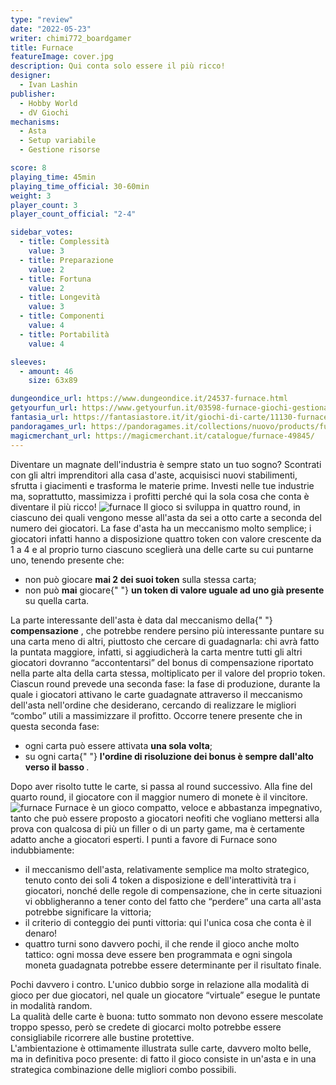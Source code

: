 ```yaml
---
type: "review"
date: "2022-05-23"
writer: chimi772_boardgamer
title: Furnace
featureImage: cover.jpg
description: Qui conta solo essere il più ricco!
designer:
  - Ivan Lashin
publisher:
  - Hobby World
  - dV Giochi
mechanisms:
  - Asta
  - Setup variabile
  - Gestione risorse

score: 8
playing_time: 45min
playing_time_official: 30-60min
weight: 3
player_count: 3
player_count_official: "2-4"

sidebar_votes:
  - title: Complessità
    value: 3
  - title: Preparazione
    value: 2
  - title: Fortuna
    value: 2
  - title: Longevità
    value: 3
  - title: Componenti
    value: 4
  - title: Portabilità
    value: 4

sleeves:
  - amount: 46
    size: 63x89

dungeondice_url: https://www.dungeondice.it/24537-furnace.html
getyourfun_url: https://www.getyourfun.it/03598-furnace-giochi-gestionali.html
fantasia_url: https://fantasiastore.it/it/giochi-di-carte/11130-furnace.html
pandoragames_url: https://pandoragames.it/collections/nuovo/products/furnace
magicmerchant_url: https://magicmerchant.it/catalogue/furnace-49845/
---
```


<Setting>
  Diventare un magnate dell'industria è sempre stato un tuo sogno? Scontrati con
  gli altri imprenditori alla casa d'aste, acquisisci nuovi stabilimenti,
  sfrutta i giacimenti e trasforma le materie prime. Investi nelle tue industrie
  ma, soprattutto, massimizza i profitti perché qui la sola cosa che conta è
  diventare il più ricco!
</Setting>

<img src="./game1.jpg" alt="furnace" />

<Rules>
  Il gioco si sviluppa in quattro round, in ciascuno dei quali vengono messe
  all'asta da sei a otto carte a seconda del numero dei giocatori. La fase
  d'asta ha un meccanismo molto semplice; i giocatori infatti hanno a
  disposizione quattro token con valore crescente da 1 a 4 e al proprio turno
  ciascuno sceglierà una delle carte su cui puntarne uno, tenendo presente che:
  <ul>
    <li>
      non può giocare <strong>mai 2 dei suoi token</strong> sulla stessa carta;
    </li>
    <li>
      non può <strong>mai</strong> giocare{" "}
      <strong>un token di valore uguale ad uno già presente</strong> su quella
      carta.
    </li>
  </ul>
  La parte interessante dell'asta è data dal meccanismo della{" "}
  <strong>compensazione</strong>
  , che potrebbe rendere persino più interessante puntare su una carta meno di altri,
  piuttosto che cercare di guadagnarla: chi avrà fatto la puntata maggiore, infatti,
  si aggiudicherà la carta mentre tutti gli altri giocatori dovranno “accontentarsi”
  del bonus di compensazione riportato nella parte alta della carta stessa, moltiplicato
  per il valore del proprio token.
  <br />
  Ciascun round prevede una seconda fase: la fase di produzione, durante la quale
  i giocatori attivano le carte guadagnate attraverso il meccanismo dell'asta nell'ordine
  che desiderano, cercando di realizzare le migliori “combo” utili a massimizzare
  il profitto. Occorre tenere presente che in questa seconda fase:
  <ul>
    <li>
      ogni carta può essere attivata <strong>una sola volta</strong>;
    </li>
    <li>
      su ogni carta{" "}
      <strong>
        l'ordine di risoluzione dei bonus è sempre dall'alto verso il basso
      </strong>
      .
    </li>
  </ul>
  Dopo aver risolto tutte le carte, si passa al round successivo. Alla fine del quarto
  round, il giocatore con il maggior numero di monete è il vincitore.
</Rules>

<img src="./game2.jpg" alt="furnace" />

<Feedback>
  Furnace è un gioco compatto, veloce e abbastanza impegnativo, tanto che può
  essere proposto a giocatori neofiti che vogliano mettersi alla prova con
  qualcosa di più un filler o di un party game, ma è certamente adatto anche a
  giocatori esperti. I punti a favore di Furnace sono indubbiamente:
  <ul>
    <li>
      il meccanismo dell'asta, relativamente semplice ma molto strategico,
      tenuto conto dei soli 4 token a disposizione e dell'interattività tra i
      giocatori, nonché delle regole di compensazione, che in certe situazioni
      vi obbligheranno a tener conto del fatto che “perdere” una carta all'asta
      potrebbe significare la vittoria;
    </li>
    <li>
      il criterio di conteggio dei punti vittoria: qui l'unica cosa che conta è
      il denaro!
    </li>
    <li>
      quattro turni sono davvero pochi, il che rende il gioco anche molto
      tattico: ogni mossa deve essere ben programmata e ogni singola moneta
      guadagnata potrebbe essere determinante per il risultato finale.
    </li>
  </ul>
  Pochi davvero i contro. L'unico dubbio sorge in relazione alla modalità di
  gioco per due giocatori, nel quale un giocatore “virtuale” esegue le puntate
  in modalità random.
  <br />
  La qualità delle carte è buona: tutto sommato non devono essere mescolate
  troppo spesso, però se credete di giocarci molto potrebbe essere consigliabile
  ricorrere alle bustine protettive.
  <br />
  L'ambientazione è ottimamente illustrata sulle carte, davvero molto belle, ma
  in definitiva poco presente: di fatto il gioco consiste in un'asta e in una
  strategica combinazione delle migliori combo possibili.
</Feedback>

<Instagram id="Cd5Z85DD5DW" />
